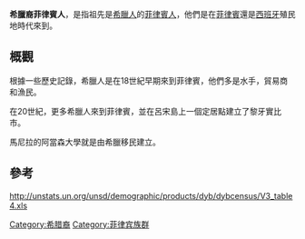 '''希臘裔菲律賓人'''，是指祖先是[[希臘人|希臘人]]的[[菲律賓人|菲律賓人]]，他們是在[[菲律賓|菲律賓]]還是[[西班牙|西班牙]]殖民地時代來到。

==概觀==
根據一些歷史記錄，希臘人是在18世紀早期來到菲律賓，他們多是水手，貿易商和漁民。

在20世紀，更多希臘人來到菲律賓，並在呂宋島上一個定居點建立了黎牙實比市。

馬尼拉的阿當森大學就是由希臘移民建立。

==參考==
http://unstats.un.org/unsd/demographic/products/dyb/dybcensus/V3_table4.xls {{Wayback|url=http://unstats.un.org/unsd/demographic/products/dyb/dybcensus/V3_table4.xls |date=20171109182333 }}

[[Category:希腊裔|Category:希腊裔]]
[[Category:菲律宾族群|Category:菲律宾族群]]